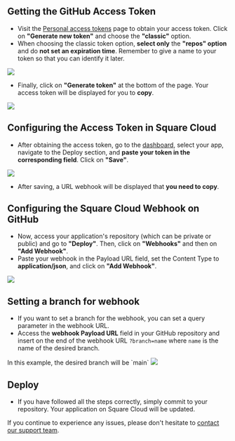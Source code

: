 ## Getting the GitHub Access Token

- Visit the [Personal access tokens](https://github.com/settings/tokens) page to obtain your access token. Click on **"Generate new token"** and choose the **"classic"** option.
- When choosing the classic token option, **select only** the **"repos" option** and do **not set an expiration time**. Remember to give a name to your token so that you can identify it later.

<Frame>
  <img src="/images/articles/github/new-personal-access-token.png" style={{ borderRadius: '0.2rem' }} />
</Frame>

- Finally, click on **"Generate token"** at the bottom of the page. Your access token will be displayed for you to **copy**.

<Frame>
  <img src="/images/articles/github/copy-access-token.png" style={{ borderRadius: '0.2rem' }} />
</Frame>

## Configuring the Access Token in Square Cloud

- After obtaining the access token, go to the [dashboard](https://squarecloud.app/dashboard), select your app, navigate to the Deploy section, and **paste your token in the corresponding field**. Click on **"Save"**.

<Frame>
  <img src="/images/articles/github/deploy-webhook-git.gif" style={{ borderRadius: '0.2rem' }} />
</Frame>

- After saving, a URL webhook will be displayed that **you need to copy**.

## Configuring the Square Cloud Webhook on GitHub

- Now, access your application's repository (which can be private or public) and go to **"Deploy"**. Then, click on **"Webhooks"** and then on **"Add Webhook"**.
- Paste your webhook in the Payload URL field, set the Content Type to **application/json**, and click on **"Add Webhook"**.

<Frame>
  <img src="/images/articles/github/add-webhook.gif" style={{ borderRadius: '0.2rem' }} />
</Frame>

## Setting a branch for webhook

- If you want to set a branch for the webhook, you can set a query parameter in the webhook URL.
- Access the **webhook Payload URL** field in your GitHub repository and insert on the end of the webhook URL `?branch=name` where `name` is the name of the desired branch.

<Note>
  In this example, the desired branch will be `main`
</Note>

<Frame>
  <img src="/images/articles/github/setting_branch.gif" style={{ borderRadius: '0.2rem' }} />
</Frame>

## Deploy

- If you have followed all the steps correctly, simply commit to your repository. Your application on Square Cloud will be updated.

If you continue to experience any issues, please don't hesitate to [contact our support team](/company/support).
